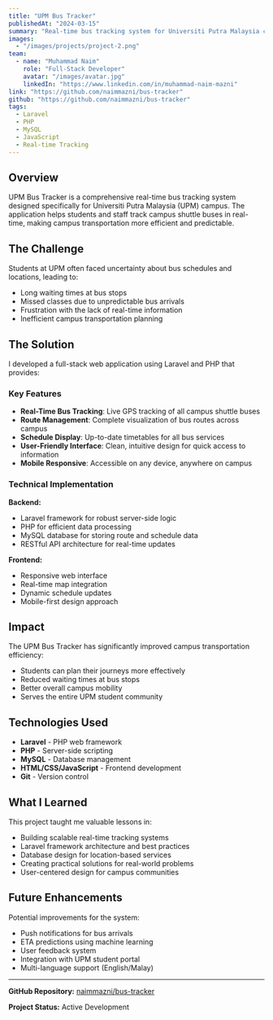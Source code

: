 ```yaml
---
title: "UPM Bus Tracker"
publishedAt: "2024-03-15"
summary: "Real-time bus tracking system for Universiti Putra Malaysia campus to help students track shuttle buses efficiently."
images:
  - "/images/projects/project-2.png"
team:
  - name: "Muhammad Naim"
    role: "Full-Stack Developer"
    avatar: "/images/avatar.jpg"
    linkedIn: "https://www.linkedin.com/in/muhammad-naim-mazni"
link: "https://github.com/naimmazni/bus-tracker"
github: "https://github.com/naimmazni/bus-tracker"
tags:
  - Laravel
  - PHP
  - MySQL
  - JavaScript
  - Real-time Tracking
---
```


## Overview

UPM Bus Tracker is a comprehensive real-time bus tracking system designed specifically for Universiti Putra Malaysia (UPM) campus. The application helps students and staff track campus shuttle buses in real-time, making campus transportation more efficient and predictable.

## The Challenge

Students at UPM often faced uncertainty about bus schedules and locations, leading to:

- Long waiting times at bus stops
- Missed classes due to unpredictable bus arrivals
- Frustration with the lack of real-time information
- Inefficient campus transportation planning

## The Solution

I developed a full-stack web application using Laravel and PHP that provides:

### Key Features

- **Real-Time Bus Tracking**: Live GPS tracking of all campus shuttle buses
- **Route Management**: Complete visualization of bus routes across campus
- **Schedule Display**: Up-to-date timetables for all bus services
- **User-Friendly Interface**: Clean, intuitive design for quick access to information
- **Mobile Responsive**: Accessible on any device, anywhere on campus

### Technical Implementation

**Backend:**

- Laravel framework for robust server-side logic
- PHP for efficient data processing
- MySQL database for storing route and schedule data
- RESTful API architecture for real-time updates

**Frontend:**

- Responsive web interface
- Real-time map integration
- Dynamic schedule updates
- Mobile-first design approach

## Impact

The UPM Bus Tracker has significantly improved campus transportation efficiency:

- Students can plan their journeys more effectively
- Reduced waiting times at bus stops
- Better overall campus mobility
- Serves the entire UPM student community

## Technologies Used

- **Laravel** - PHP web framework
- **PHP** - Server-side scripting
- **MySQL** - Database management
- **HTML/CSS/JavaScript** - Frontend development
- **Git** - Version control

## What I Learned

This project taught me valuable lessons in:

- Building scalable real-time tracking systems
- Laravel framework architecture and best practices
- Database design for location-based services
- Creating practical solutions for real-world problems
- User-centered design for campus communities

## Future Enhancements

Potential improvements for the system:

- Push notifications for bus arrivals
- ETA predictions using machine learning
- User feedback system
- Integration with UPM student portal
- Multi-language support (English/Malay)

---

**GitHub Repository:** [naimmazni/bus-tracker](https://github.com/naimmazni/bus-tracker)

**Project Status:** Active Development
